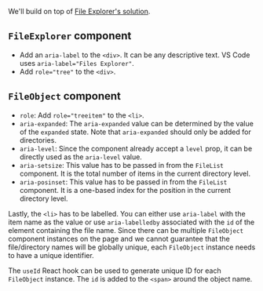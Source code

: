 
We'll build on top of [File Explorer's solution](/questions/user-interface/file-explorer/react/solution).

## `FileExplorer` component

- Add an `aria-label` to the `<div>`. It can be any descriptive text. VS Code uses `aria-label="Files Explorer"`.
- Add `role="tree"` to the `<div>`.

## `FileObject` component

- `role`: Add `role="treeitem"` to the `<li>`.
- `aria-expanded`: The `aria-expanded` value can be determined by the value of the `expanded` state. Note that `aria-expanded` should only be added for directories.
- `aria-level`: Since the component already accept a `level` prop, it can be directly used as the `aria-level` value.
- `aria-setsize`: This value has to be passed in from the `FileList` component. It is the total number of items in the current directory level.
- `aria-posinset`: This value has to be passed in from the `FileList` component. It is a one-based index for the position in the current directory level.

Lastly, the `<li>` has to be labelled. You can either use `aria-label` with the item name as the value or use `aria-labelledby` associated with the `id` of the element containing the file name. Since there can be multiple `FileObject` component instances on the page and we cannot guarantee that the file/directory names will be globally unique, each `FileObject` instance needs to have a unique identifier.

The `useId` React hook can be used to generate unique ID for each `FileObject` instance. The `id` is added to the `<span>` around the object name.

<TestCases />
